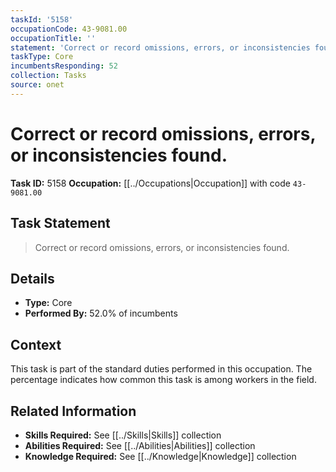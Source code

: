 ```yaml
---
taskId: '5158'
occupationCode: 43-9081.00
occupationTitle: ''
statement: 'Correct or record omissions, errors, or inconsistencies found.'
taskType: Core
incumbentsResponding: 52
collection: Tasks
source: onet
---
```

# Correct or record omissions, errors, or inconsistencies found.

**Task ID:** 5158
**Occupation:** [[../Occupations|Occupation]] with code `43-9081.00`

## Task Statement

> Correct or record omissions, errors, or inconsistencies found.

## Details

- **Type:** Core
- **Performed By:** 52.0% of incumbents

## Context

This task is part of the standard duties performed in this occupation. The percentage indicates how common this task is among workers in the field.

## Related Information

- **Skills Required:** See [[../Skills|Skills]] collection
- **Abilities Required:** See [[../Abilities|Abilities]] collection
- **Knowledge Required:** See [[../Knowledge|Knowledge]] collection

